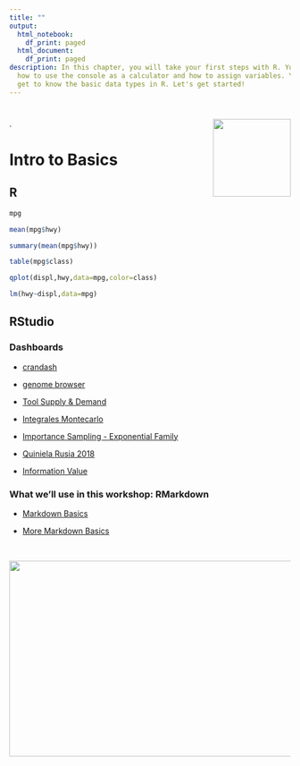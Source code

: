 ```yaml
---
title: ""
output:
  html_notebook:
    df_print: paged
  html_document:
    df_print: paged
description: In this chapter, you will take your first steps with R. You will learn
  how to use the console as a calculator and how to assign variables. You will also
  get to know the basic data types in R. Let's get started!
---
```

# <a><img src='www/bbva_uady02.png' align="right" height="139" /></a>
   . <br/>

# Intro to Basics

## R
```r
mpg
```

```r
mean(mpg$hwy)
```


```r
summary(mean(mpg$hwy))
```


```r
table(mpg$class)
```


```r
qplot(displ,hwy,data=mpg,color=class)
```


```r
lm(hwy~displ,data=mpg)
```

## RStudio

### Dashboards

- [crandash](https://gallery.shinyapps.io/087-crandash/)


- [genome browser](https://gallery.shinyapps.io/genome_browser/)

- [Tool Supply & Demand](https://gallery.shinyapps.io/TSupplyDemand/)

- [Integrales Montecarlo](https://alfr0d0.shinyapps.io/Integrales_Montecarlo/)

- [Importance Sampling - Exponential Family](https://alfr0d0.shinyapps.io/ImportanceSampling_ExponentialFamily/)

- [Quiniela Rusia 2018](https://alfr0d0.shinyapps.io/quiniela_registro/)

- [Information Value](https://alfr0d0.shinyapps.io/infval02/)


### What we'll use in this workshop: **RMarkdown**

- [Markdown Basics](https://rmarkdown.rstudio.com/authoring_basics.html)

- [More Markdown Basics](https://markdown-guide.readthedocs.io/en/latest/basics.html)

<br/> 

<a href="https://www.rstudio.com/wp-content/uploads/2015/02/rmarkdown-cheatsheet.pdf"><img src="https://www.rstudio.com/wp-content/uploads/2015/02/rmarkdown-cheatsheet.pdf" width="1000" height="350"/></a> 

```r

```